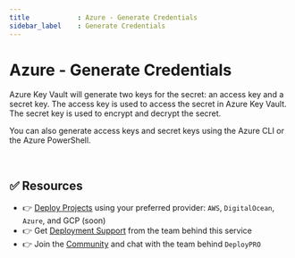```yaml
---
title            : Azure - Generate Credentials
sidebar_label    : Generate Credentials
---
```


# Azure - Generate Credentials

Azure Key Vault will generate two keys for the secret: an access key and a secret key. The access key is used to access the secret in Azure Key Vault. The secret key is used to encrypt and decrypt the secret.

You can also generate access keys and secret keys using the Azure CLI or the Azure PowerShell.

<br />

## ✅ Resources

- 👉 [Deploy Projects](https://deploypro.dev/) using your preferred provider: `AWS`, `DigitalOcean`, `Azure`, and GCP (soon)
- 👉 Get [Deployment Support](https://deploypro.dev/support/) from the team behind this service
- 👉 Join the [Community](https://discord.gg/qQhjQZhnur) and chat with the team behind `DeployPRO`
